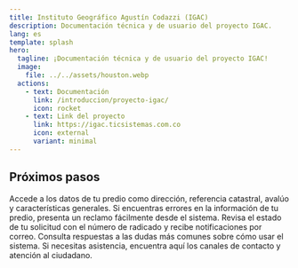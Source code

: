 ```yaml
---
title: Instituto Geográfico Agustín Codazzi (IGAC)  
description: Documentación técnica y de usuario del proyecto IGAC.  
lang: es
template: splash  
hero:  
  tagline: ¡Documentación técnica y de usuario del proyecto IGAC!  
  image:  
    file: ../../assets/houston.webp  
  actions:  
    - text: Documentación
      link: /introduccion/proyecto-igac/  
      icon: rocket  
    - text: Link del proyecto  
      link: https://igac.ticsistemas.com.co  
      icon: external  
      variant: minimal  
---
```




## Próximos pasos

<CardGrid stagger>
	<Card title="Consultar información catastral" icon="information">
		Accede a los datos de tu predio como dirección, referencia catastral, avalúo y características generales.
	</Card>
	<Card title="Presentar un reclamo" icon="pencil">
		Si encuentras errores en la información de tu predio, presenta un reclamo fácilmente desde el sistema.
	</Card>
	<Card title="Hacer seguimiento a tu reclamo" icon="puzzle">
		Revisa el estado de tu solicitud con el número de radicado y recibe notificaciones por correo.
	</Card>
	<Card title="Revisar preguntas frecuentes" icon="open-book">
		Consulta respuestas a las dudas más comunes sobre cómo usar el sistema.
	</Card>
	<Card title="Solicitar ayuda o soporte" icon="setting">
		Si necesitas asistencia, encuentra aquí los canales de contacto y atención al ciudadano.
	</Card>
</CardGrid>

